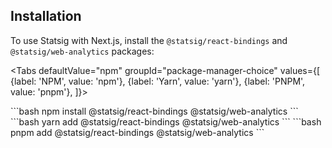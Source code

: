 
## Installation

To use Statsig with Next.js, install the `@statsig/react-bindings` and `@statsig/web-analytics` packages:


<Tabs
  defaultValue="npm"
  groupId="package-manager-choice"
  values={[
    {label: 'NPM', value: 'npm'},
    {label: 'Yarn', value: 'yarn'},
    {label: 'PNPM', value: 'pnpm'},
  ]}>




<TabItem value="npm">
```bash
npm install @statsig/react-bindings @statsig/web-analytics
```
</TabItem>

<TabItem value="yarn">
```bash
yarn add @statsig/react-bindings @statsig/web-analytics
```
</TabItem>

<TabItem value="pnpm">
```bash
pnpm add @statsig/react-bindings @statsig/web-analytics
```
</TabItem>



</Tabs>